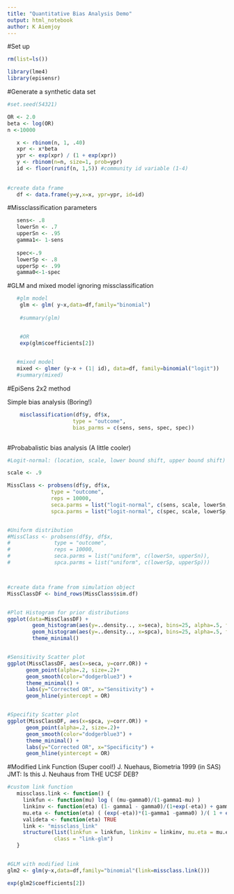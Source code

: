 ```yaml
---
title: "Quantitative Bias Analysis Demo"
output: html_notebook
author: K Aiemjoy
---
```



#Set up
```r
rm(list=ls())

library(lme4)
library(episensr)
```


#Generate a synthetic data set
```r
#set.seed(54321)

OR <- 2.0
beta <- log(OR)
n <-10000

   x <- rbinom(n, 1, .40)
   xpr <- x*beta    
   ypr <- exp(xpr) / (1 + exp(xpr))
   y <- rbinom(n=n, size=1, prob=ypr)
   id <- floor(runif(n, 1,5)) #community id variable (1-4)
   
   
#create data frame
   df <- data.frame(y=y,x=x, ypr=ypr, id=id)   
```




#Missclassification parameters
```r
   sens<- .8
   lowerSn <- .7
   upperSn <- .95
   gamma1<- 1-sens
   
   spec<-.9
   lowerSp <- .8
   upperSp <- .99
   gamma0<-1-spec

```


#GLM and mixed model ignoring missclassification
```r
   #glm model
    glm <- glm( y~x,data=df,family="binomial")
    
    #summary(glm)


    #OR   
    exp(glm$coefficients[2])

   
   #mixed model
   mixed <- glmer (y~x + (1| id), data=df, family=binomial("logit"))
   #summary(mixed)
```


#EpiSens 2x2 method 

Simple bias analysis (Boring!)
```r

    misclassification(df$y, df$x,
                     type = "outcome",
                     bias_parms = c(sens, sens, spec, spec))
    
```


#Probabalistic bias analysis (A little cooler)
```r

#Logit-normal: (location, scale, lower bound shift, upper bound shift)

scale <- .9 

MissClass <- probsens(df$y, df$x,
              type = "outcome",
              reps = 10000,
              seca.parms = list("logit-normal", c(sens, scale, lowerSn, upperSn)),
              spca.parms = list("logit-normal", c(spec, scale, lowerSp, upperSp)))


#Uniform distribution
#MissClass <- probsens(df$y, df$x,
#              type = "outcome",
#              reps = 10000,
#              seca.parms = list("uniform", c(lowerSn, upperSn)),
#              spca.parms = list("uniform", c(lowerSp, upperSp)))



#create data frame from simulation object
MissClassDF <- bind_rows(MissClass$sim.df)


#Plot Histogram for prior distributions
ggplot(data=MissClassDF) +
        geom_histogram(aes(y=..density.., x=seca), bins=25, alpha=.5, fill = "blue") +
        geom_histogram(aes(y=..density.., x=spca), bins=25, alpha=.5, fill = "grey") +
        theme_minimal() 


#Sensitivity Scatter plot
ggplot(MissClassDF, aes(x=seca, y=corr.OR)) +
      geom_point(alpha=.2, size=.2)+
      geom_smooth(color="dodgerblue3") +
      theme_minimal() +
      labs(y="Corrected OR", x="Sensitivity") +
      geom_hline(yintercept = OR) 


#Specifity Scatter plot
ggplot(MissClassDF, aes(x=spca, y=corr.OR)) +
      geom_point(alpha=.2, size=.2)+
      geom_smooth(color="dodgerblue3") +
      theme_minimal() +
      labs(y="Corrected OR", x="Specificity") +
      geom_hline(yintercept = OR) 

```



#Modified Link Function (Super cool!)
J. Nuehaus, Biometria 1999 (in SAS) JMT: Is this J. Neuhaus from THE UCSF DEB?
```r

#custom link function   
   missclass.link <- function() {
     linkfun <- function(mu) log ( (mu-gamma0)/(1-gamma1-mu) )  
     linkinv <- function(eta) (1- gamma1 - gamma0)/(1+exp(-eta)) + gamma0
     mu.eta <- function(eta) ( (exp(-eta))*(1-gamma1 -gamma0) )/( 1 + exp(-eta) ^2)
     valideta <- function(eta) TRUE
     link <- "missclass_link"
     structure(list(linkfun = linkfun, linkinv = linkinv, mu.eta = mu.eta, valideta = valideta, name=link),
               class = "link-glm")
   }


#GLM with modified link
glm2 <- glm(y~x,data=df,family="binomial"(link=missclass.link()))

exp(glm2$coefficients[2])


```






